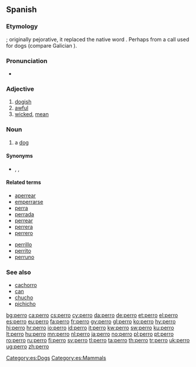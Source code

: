 {{also|pero|però}}
==Spanish==

===Etymology===
{{unk.}}; originally pejorative, it replaced the native word {{term|lang=es|can}}.  Perhaps from a call used for dogs (compare Galician {{term|apurrar||set the dogs on}}).

===Pronunciation===
* {{IPA|/ˈperːo/|lang=es}}

===Adjective===
{{es-adj|f=perra}}

# [[dogish]]
# [[awful]]
# [[wicked]], [[mean]]

===Noun===
{{es-noun-mf|f=perra}}

# a [[dog]] 

====Synonyms====
* {{l|es|cachorro}}, {{l|es|can}}, {{l|es|chucho}}

====Related terms====
{{rel-top}}
* [[aperrear]]
* [[emperrarse]]
* [[perra]] {{f}}
* [[perrada]]
* [[perrear]]
* [[perrera]] {{f}}
* [[perrero]]
{{rel-mid}}
* [[perrillo]]
* [[perrito]] {{m}}
* [[perruno]] {{pos_a}}
{{rel-bottom}}

===See also===
* [[cachorro]] {{m}}
* [[can]] {{m}}
* [[chucho]] {{m}}
* [[pichicho]] {{m}}

[[Category:es:Dogs]]
[[Category:es:Mammals]]

[[bg:perro]]
[[ca:perro]]
[[cs:perro]]
[[cy:perro]]
[[da:perro]]
[[de:perro]]
[[et:perro]]
[[el:perro]]
[[es:perro]]
[[eu:perro]]
[[fa:perro]]
[[fr:perro]]
[[gv:perro]]
[[gl:perro]]
[[ko:perro]]
[[hy:perro]]
[[hi:perro]]
[[hr:perro]]
[[io:perro]]
[[id:perro]]
[[it:perro]]
[[kw:perro]]
[[sw:perro]]
[[ku:perro]]
[[lt:perro]]
[[hu:perro]]
[[mn:perro]]
[[nl:perro]]
[[ja:perro]]
[[no:perro]]
[[pl:perro]]
[[pt:perro]]
[[ro:perro]]
[[ru:perro]]
[[fi:perro]]
[[sv:perro]]
[[tl:perro]]
[[ta:perro]]
[[th:perro]]
[[tr:perro]]
[[uk:perro]]
[[ug:perro]]
[[zh:perro]]